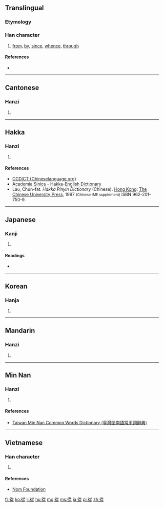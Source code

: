 {{also|从|従}}
==Translingual==

===Etymology===
{{Han compound|辵|从|c1=s|c2=p|t1=walk|ls=psc}}

===Han character===
{{Han char|rn=60|rad=彳|as=08|sn=11|four=2828<sub>1</sub>|canj=竹人人人人 (HOOOO)|ids=⿰[[彳]]⿱[[从]][[龰]]}}

# [[from]], [[by]], [[since]], [[whence]], [[through]]

====References====
* {{Han ref|kx=0368.180|dkj=10152|dj=0692.140|hdz=20829.120|uh=5F9E|ud=24478|bh=B171|bd=45425}}

----

==Cantonese==

===Hanzi===
{{yue-hanzi|jyut=[[cung4]]|y=chung4|sim=从}}

# {{defn|lang=yue|sort=彳08}}

----

==Hakka==

===Hanzi===
{{hak-hanzi|poj=[[tshîung]], [[tsíung]]|gd=ts'iung<sup>2</sup>, tsiung<sup>2</sup>, siung<sup>2</sup> [Kwangtung, Meixian]; ts'iung<sup>2</sup>, tsiung<sup>2</sup> [Hailu, Siyan]; ts'iung<sup>2</sup> [Bao'an, Dongguan, Hong Kong]|hpy=qiung2}}

# {{defn|lang=hak|sort=彳08}}

====References====
*[http://chinalanguage.com/dictionaries/?mode=view&view=chardict&query=%E5%BE%9E CCDICT (Chineselanguage.org)]
*[http://minhakka.ling.sinica.edu.tw/bkg/hakyin/search.php?DETAIL=1&LIMIT=id=50764&dbname=su_tian_1&graph=2 Academia Sinica - Hakka-English Dictionary]
*Lau, Chun-fat. ''Hakka Pinyin Dictionary'' (Chinese). [[Hong Kong]]: [[w:Chinese University of Hong Kong|The Chinese University Press]], 1997 <small>(Chinese IME supplement)</small> ISBN 962-201-750-9.

----

==Japanese==

===Kanji===
{{ja-kanji|grade=|rs=彳08}}

# {{defn|lang=ja|sort=彳08}}

====Readings====
* {{ja-readings|on=[[じゅう]] (jū), [[しょう]] (shō), [[じゅ]] (ju)|kun=[[したがう]] (shitagau), [[したがって]] (shitagatte), [[おう]] (ou)}}

----

==Korean==

===Hanja===
{{ko-hanja|hangeul=종|eumhun=|rv=jong|mr=chong|y=cong}}

# {{defn|lang=ko|sort=彳08}}

----

==Mandarin==

===Hanzi===
{{cmn-hanzi|sim=从|pin=[[cóng]] ([[cong2]])|wg=ts'ung<sup>2</sup>}}

# {{defn|lang=cmn|sort=彳08}}

----

==Min Nan==

===Hanzi===
{{nan-hanzi|poj=[[tsiông]], [[tshiong]], [[tsîng]]}}

# {{defn|lang=nan|sort=彳08}}

====References====
*[http://twblg.dict.edu.tw/holodict_new/index.html Taiwan Min Nan Common Words Dictionary (臺灣閩南語常用詞辭典)]

----

==Vietnamese==

===Han character===
{{vi-hantu|[[tòng]], [[tùng]], [[thủng]], [[tuồng]], [[thong]], [[thung]], [[thùng]], [[tồng]], [[tụng]]|rs=彳08}}

# {{defn|lang=vi|sort=彳08}}

====References====
*[http://nomfoundation.org/common/nom_details.php?codepoint=5f9e Nom Foundation]

[[fr:從]]
[[ko:從]]
[[li:從]]
[[hu:從]]
[[mg:從]]
[[ms:從]]
[[ja:從]]
[[pl:從]]
[[zh:從]]